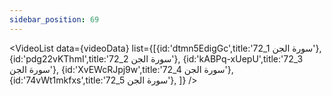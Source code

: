 ```yaml
---
sidebar_position: 69
---
```


<VideoList data={videoData} list={[{id:'dtmn5EdigGc',title:'72_1 سورة الجن'},
{id:'pdg22vKThmI',title:'72_2 سورة الجن'},
{id:'kABPq-xUepU',title:'72_3 سورة الجن'},
{id:'XvEWcRJpj9w',title:'72_4 سورة الجن'},
{id:'74vWt1mkfxs',title:'72_5 سورة الجن'},
]}
/>
